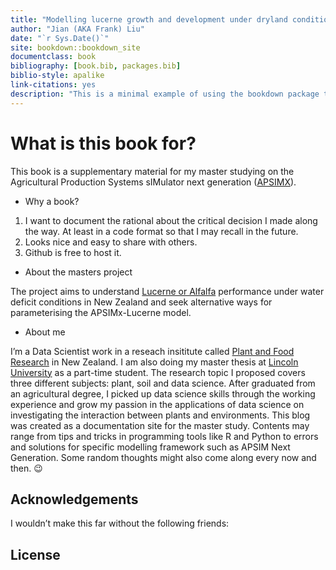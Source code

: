 ```yaml
--- 
title: "Modelling lucerne growth and development under dryland conditions"
author: "Jian (AKA Frank) Liu"
date: "`r Sys.Date()`"
site: bookdown::bookdown_site
documentclass: book
bibliography: [book.bib, packages.bib]
biblio-style: apalike
link-citations: yes
description: "This is a minimal example of using the bookdown package to write a book. The output format for this example is bookdown::gitbook."
---
```


# What is this book for? {.unnumbered}

This book is a supplementary material for my master studying on 
the Agricultural Production Systems sIMulator next generation ([APSIMX](https://apsimnextgeneration.netlify.app/)).

- Why a book? 

1. I want to document the rational about the critical decision I made along the way.
At least in a code format so that I may recall in the future.  
2. Looks nice and easy to share with others.  
3. Github is free to host it.

- About the masters project 

The project aims to understand [Lucerne or Alfalfa](https://en.wikipedia.org/wiki/Alfalfa) 
performance under water deficit conditions in New Zealand and seek alternative 
ways for parameterising the APSIMx-Lucerne model. 

- About me

I'm a Data Scientist work in a reseach insititute called [Plant and Food Research](https://www.plantandfood.com/en-nz/) 
in New Zealand. I am also doing my master thesis at [Lincoln University](https://www.lincoln.ac.nz/) 
as a part-time student. The research topic I proposed covers three different
subjects: plant, soil and data science. After graduated from an agricultural
degree, I picked up data science skills through the working experience and grow
my passion in the applications of data science on investigating the interaction
between plants and environments. This blog was created as a documentation site
for the master study. Contents may range from tips and tricks in programming
tools like R and Python to errors and solutions for specific modelling framework
such as APSIM Next Generation. Some random thoughts might also come along every
now and then. 😉


## Acknowledgements {.unnumbered}

I wouldn't make this far without the following friends:


## License {.unnumbered}
